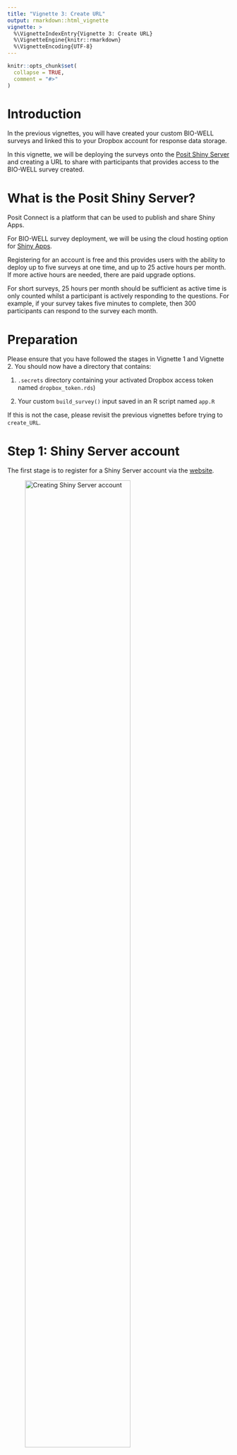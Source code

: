 ```yaml
---
title: "Vignette 3: Create URL"
output: rmarkdown::html_vignette
vignette: >
  %\VignetteIndexEntry{Vignette 3: Create URL}
  %\VignetteEngine{knitr::rmarkdown}
  %\VignetteEncoding{UTF-8}
---
```


```r
knitr::opts_chunk$set(
  collapse = TRUE,
  comment = "#>"
)
```

# Introduction

In the previous vignettes, you will have created your custom BIO-WELL surveys and linked this to your Dropbox account for response data storage.

In this vignette, we will be deploying the surveys onto the [Posit Shiny Server](https://posit.co/products/open-source/shinyserver/) and creating a URL to share with participants that provides access to the BIO-WELL survey created. 

# What is the Posit Shiny Server?

Posit Connect is a platform that can be used to publish and share Shiny Apps.

For BIO-WELL survey deployment, we will be using the cloud hosting option for [Shiny Apps](https://www.shinyapps.io/?_gl=1*1gtg1gf*_ga*MTkxOTUyMTUuMTY3NjM1NDY2OA..*_ga_2C0WZ1JHG0*MTY4NDY4NDc0NC4xNS4wLjE2ODQ2ODQ3NDQuMC4wLjA.).

Registering for an account is free and this provides users with the ability to deploy up to five surveys at one time, and up to 25 active hours per month. If more active hours are needed, there are paid upgrade options.

For short surveys, 25 hours per month should be sufficient as active time is only counted whilst a participant is actively responding to the questions. For example, if your survey takes five minutes to complete, then 300 participants can respond to the survey each month. 

# Preparation

Please ensure that you have followed the stages in Vignette 1 and Vignette 2. You should now have a directory that contains:

1) `.secrets` directory containing your activated Dropbox access token named `dropbox_token.rds`)

2) Your custom `build_survey()` input saved in an R script named `app.R`

If this is not the case, please revisit the previous vignettes before trying to `create_URL`. 


# Step 1: Shiny Server account

The first stage is to register for a Shiny Server account via the [website](https://www.shinyapps.io/?_gl=1*1gtg1gf*_ga*MTkxOTUyMTUuMTY3NjM1NDY2OA..*_ga_2C0WZ1JHG0*MTY4NDY4NDc0NC4xNS4wLjE2ODQ2ODQ3NDQuMC4wLjA.). 

![Creating Shiny Server account](C:/Users/eerdo/Documents/GitHub/BIOWELL/data/V3/V3_1.png){width=75%}

# Step 2: Connect account to R

Shiny Server interacts with R through the package `rsconnect`. Install
`rsconnect` and load the package library.

```r
# install.packages("rsconnect")
library(rsconnect)
library(BIOWELL)
```

On the website, click on your profile photo in the top right, and choose `Tokens` from the drop down list. Click to show the token and reveal your account's secret code.

![Finding Shiny Server token](C:/Users/eerdo/Documents/GitHub/BIOWELL/data/V3/V3_2.png){width=75%}

This will provide code for you to run in R to connect your Shiny Server account. 

```r
rsconnect::setAccountInfo(name='biowell-app-testing',
			  token='string of letters and numbers',  # Input your Shiny Server token number here
			  secret='string of letters and numbers') # Input your Shiny Server token secret here
```
![Revealing Shiny Server secret](C:/Users/eerdo/Documents/GitHub/BIOWELL/data/V3/V3_3.png){width=75%}

# Step 3: Create survey URL

Now, use the BIO-WELL package function `create_URL` to deploy the app and
retrieve a URL for sharing the survey with participants.

```r
create_URL(
  BW_app_path = "C:/Users/eerdo/Desktop/my_app_name_1",
  appName = "my_app_name_1",
  shiny_server_username = 'biowell-app-testing'
)
```



